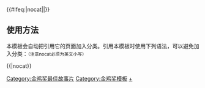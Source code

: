 {{navbox
|name = 中国电影金鸡奖最佳故事片
|title = [[中国电影金鸡奖最佳故事片]]
|bodyclass = hlist
|titlestyle = background: gold
|groupstyle = background: gold
|group1 = 1980年代
|list1 =
* 1981：[[天云山传奇]]、[[巴山夜雨]]
* 1982：[[邻居 (1981年電影)|邻居]]
* 1983：[[人到中年 (电影)|人到中年]]、[[骆驼祥子 (电影)|骆驼祥子]]
* 1984：[[乡音]]
* 1985：[[红衣少女]]
* 1986：[[野山]]
* 1987：[[芙蓉镇 (电影)|芙蓉镇]]、[[孙中山 (1986年电影)|孙中山]]
* 1988：[[老井 (电影)|老井]]、[[红高粱 (电影)|红高粱]]
* 1989 從　缺

|group2 = 1990年代
|list2 =
* 1990：[[开国大典 (电影)|开国大典]]
* 1991：[[焦裕禄 (电影)|焦裕禄]]
* 1992：[[大决战]]（[[大决战之辽沈战役|辽沈战役]]、[[大决战之淮海战役|淮海战役]]、[[大决战之平津战役|平津战役]]）
* 1993：[[秋菊打官司]]
* 1994：[[凤凰琴]]
* 1995：[[被告山杠爷]]
* 1996：[[红樱桃]]
* 1997：[[鸦片战争 (电影)|鸦片战争]]
* 1998：[[安居 (电影)|安居]]
* 1999：[[那山、那人、那狗]]

|group3 = 2000年代
|list3 = 
* 2000：[[生死抉择]]、[[我的父亲母亲]]、[[横空出世]]
* 2001：[[毛泽东在1925]]
* 2002：[[美丽的大脚]]、[[冲出亚马逊]]
* 2003：[[暖]]、[[惊涛骇浪]]
* 2004：[[美丽上海]]
* 2005：[[可可西里 (電影)|可可西里]]、[[太行山上]]
* 2007：[[云水谣 (电影)|云水谣]]
* 2009：[[集结号]]、[[梅蘭芳 (電影)|梅兰芳]]

|group4 = 2010年代
|list4 = 
* 2011：[[岁岁清明]]
* 2013：[[中国合伙人]]、[[周恩来的四个昼夜]]
* 2015：[[狼图腾 (电影)|狼图腾]]
* 2017：[[湄公河行动]]
* 2019：[[流浪地球_(电影)|流浪地球]]

|group5 = 2020年代
|list5 = 
* 2020：[[夺冠]]
* 2021：[[守岛人]]

|below = {{中国电影金鸡奖奖项模板}}

|belowstyle = background: #FFEBCD; text-align: center
}}<includeonly>{{#ifeq:{{{1}}}|nocat||[[Category:金鸡奖最佳故事片]]}}</includeonly><noinclude>

== 使用方法 ==
本模板会自动把引用它的页面加入分类。引用本模板时使用下列语法，可以避免加入分类：<small>（注意nocat必须为英文小写）</small>
 
<nowiki>{{</nowiki>{{PAGENAME}}<nowiki>|nocat}}</nowiki>

[[Category:金鸡奖模板]]
[[Category:金鸡奖最佳故事片|+]]
</noinclude>